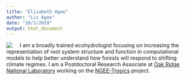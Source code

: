 ```yaml
---
title: "Elizabeth Agee"
author: "Liz Agee"
date: "10/3/2019"
output: html_document
---
```


<link rel="stylesheet" href="styles.css" type="text/css">

<img src="images/IMG_4763.jpg" style="width:100px border:10px solid; margin-right: 20px" align="left">

I am a broadly trained ecohydrologist focusing on increasing the representation of root system structure and function in computational models to help better understand how forests will respond to shifting climate regimes. I am a Postdoctoral Research Associate at [Oak Ridge National Laboratory](https://www.ornl.gov/division/esd) working on the [NGEE-Tropics](https://ngee-tropics.lbl.gov/) project.
